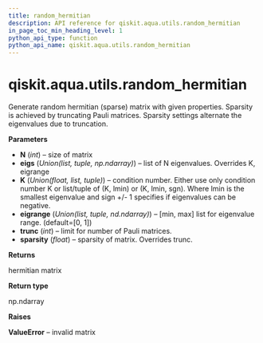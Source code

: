 ```yaml
---
title: random_hermitian
description: API reference for qiskit.aqua.utils.random_hermitian
in_page_toc_min_heading_level: 1
python_api_type: function
python_api_name: qiskit.aqua.utils.random_hermitian
---
```


<span id="qiskit-aqua-utils-random-hermitian" />

# qiskit.aqua.utils.random\_hermitian

<Function id="qiskit.aqua.utils.random_hermitian" name="random_hermitian" isDedicatedPage={true} github="https://github.com/qiskit-community/qiskit-aqua/tree/stable/0.8/qiskit/aqua/utils/random_matrix_generator.py" signature="random_hermitian(N, eigs=None, K=None, eigrange=None, sparsity=None, trunc=None)">
  Generate random hermitian (sparse) matrix with given properties. Sparsity is achieved by truncating Pauli matrices. Sparsity settings alternate the eigenvalues due to truncation.

  **Parameters**

  *   **N** (*int*) – size of matrix
  *   **eigs** (*Union(list, tuple, np.ndarray)*) – list of N eigenvalues. Overrides K, eigrange
  *   **K** (*Union(float, list, tuple)*) – condition number. Either use only condition number K or list/tuple of (K, lmin) or (K, lmin, sgn). Where lmin is the smallest eigenvalue and sign +/- 1 specifies if eigenvalues can be negative.
  *   **eigrange** (*Union(list, tuple, nd.ndarray)*) – \[min, max] list for eigenvalue range. (default=\[0, 1])
  *   **trunc** (*int*) – limit for number of Pauli matrices.
  *   **sparsity** (*float*) – sparsity of matrix. Overrides trunc.

  **Returns**

  hermitian matrix

  **Return type**

  np.ndarray

  **Raises**

  **ValueError** – invalid matrix
</Function>

